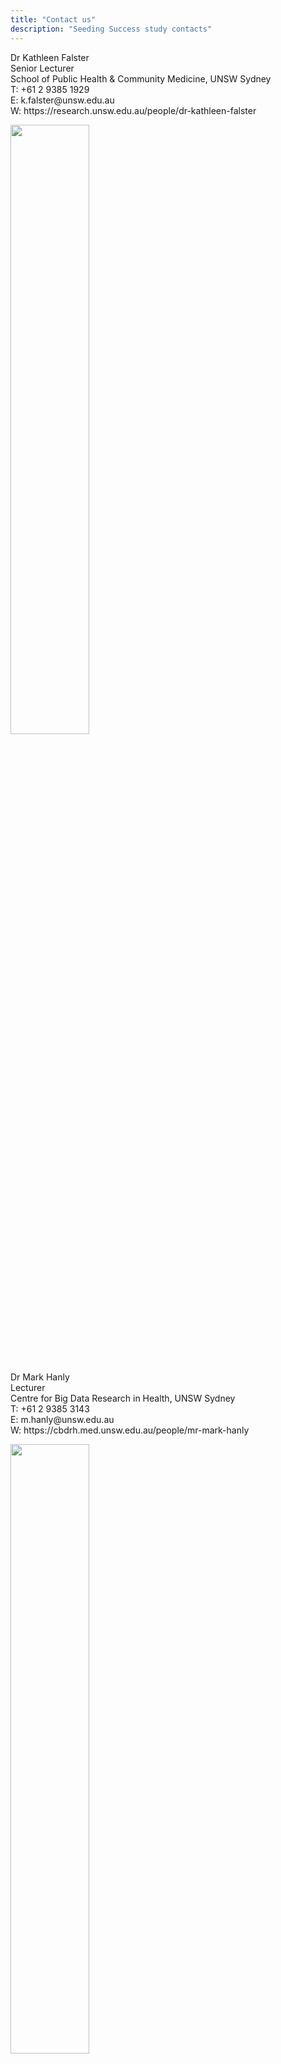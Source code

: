 ```yaml
---
title: "Contact us"
description: "Seeding Success study contacts"
---
```


Dr Kathleen Falster \
Senior Lecturer
 \
School of Public Health & Community Medicine, UNSW Sydney \
T: +61 2 9385 1929 \
E: k.falster@unsw.edu.au \
W: https://research.unsw.edu.au/people/dr-kathleen-falster  

<aside>
![](images/kfalster.jpg){width=50%}
</aside>

<br>

Dr Mark Hanly \
Lecturer
 \
Centre for Big Data Research in Health, UNSW Sydney \
T: +61 2 9385 3143 \
E: m.hanly@unsw.edu.au \
W: https://cbdrh.med.unsw.edu.au/people/mr-mark-hanly

<aside>
![](images/mhanly.jpg){width=50%}
</aside>